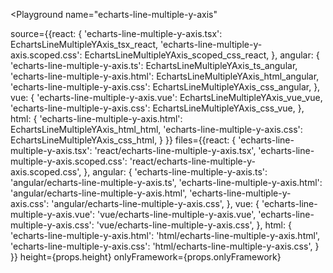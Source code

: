 

<Playground
  name="echarts-line-multiple-y-axis"
  
  source={{react: {
             'echarts-line-multiple-y-axis.tsx': EchartsLineMultipleYAxis_tsx_react,
             'echarts-line-multiple-y-axis.scoped.css': EchartsLineMultipleYAxis_scoped_css_react,
           },
           angular: {
             'echarts-line-multiple-y-axis.ts': EchartsLineMultipleYAxis_ts_angular,
             'echarts-line-multiple-y-axis.html': EchartsLineMultipleYAxis_html_angular,
             'echarts-line-multiple-y-axis.css': EchartsLineMultipleYAxis_css_angular,
           },
           vue: {
             'echarts-line-multiple-y-axis.vue': EchartsLineMultipleYAxis_vue_vue,
             'echarts-line-multiple-y-axis.css': EchartsLineMultipleYAxis_css_vue,
           },
           html: {
             'echarts-line-multiple-y-axis.html': EchartsLineMultipleYAxis_html_html,
             'echarts-line-multiple-y-axis.css': EchartsLineMultipleYAxis_css_html,
           }
}}
  files={{react: {
            'echarts-line-multiple-y-axis.tsx': 'react/echarts-line-multiple-y-axis.tsx',
            'echarts-line-multiple-y-axis.scoped.css': 'react/echarts-line-multiple-y-axis.scoped.css',
          },
          angular: {
            'echarts-line-multiple-y-axis.ts': 'angular/echarts-line-multiple-y-axis.ts',
            'echarts-line-multiple-y-axis.html': 'angular/echarts-line-multiple-y-axis.html',
            'echarts-line-multiple-y-axis.css': 'angular/echarts-line-multiple-y-axis.css',
          },
          vue: {
            'echarts-line-multiple-y-axis.vue': 'vue/echarts-line-multiple-y-axis.vue',
            'echarts-line-multiple-y-axis.css': 'vue/echarts-line-multiple-y-axis.css',
          },
          html: {
            'echarts-line-multiple-y-axis.html': 'html/echarts-line-multiple-y-axis.html',
            'echarts-line-multiple-y-axis.css': 'html/echarts-line-multiple-y-axis.css',
          }
}}
  height={props.height}
  onlyFramework={props.onlyFramework}
></Playground>
